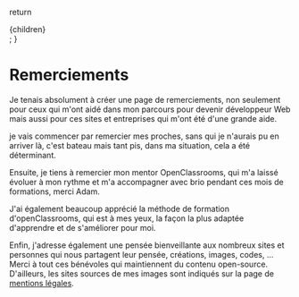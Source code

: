 
  return <div className={styles.mdx}>{children}</div>;
}

# Remerciements

Je tenais absolument à créer une page de remerciements, non seulement pour ceux qui m'ont aidé dans mon parcours pour devenir développeur Web mais aussi pour ces sites et entreprises qui m'ont été d'une grande aide.

je vais commencer par remercier mes proches, sans qui je n'aurais pu en arriver là, c'est bateau mais tant pis, dans ma situation, cela a été déterminant.

Ensuite, je tiens à remercier mon mentor OpenClassrooms, qui m'a laissé évoluer à mon rythme et m'a accompagner avec brio pendant ces mois de formations, merci Adam.

J'ai également beaucoup apprécié la méthode de formation d'openClassrooms, qui est à mes yeux, la façon la plus adaptée d'apprendre et de s'améliorer pour moi.

Enfin, j'adresse également une pensée bienveillante aux nombreux sites et personnes qui nous partagent leur pensée, créations, images, codes, ... Merci à tout ces bénévoles qui maintiennent du contenu open-source. D'ailleurs, les sites sources de mes images sont indiqués sur la page de [mentions légales](/legal_terms).
